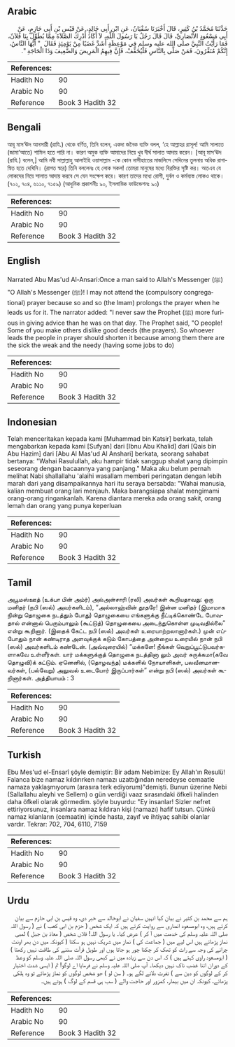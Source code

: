 ## Arabic


<div dir="rtl" lang="ar" style={{fontSize:'larger',backgroundColor:'#f8f9fa',padding:20}}>
حَدَّثَنَا مُحَمَّدُ بْنُ كَثِيرٍ، قَالَ أَخْبَرَنَا سُفْيَانُ، عَنِ ابْنِ أَبِي خَالِدٍ، عَنْ قَيْسِ بْنِ أَبِي حَازِمٍ، عَنْ أَبِي مَسْعُودٍ الأَنْصَارِيِّ، قَالَ قَالَ رَجُلٌ يَا رَسُولَ اللَّهِ، لاَ أَكَادُ أُدْرِكُ الصَّلاَةَ مِمَّا يُطَوِّلُ بِنَا فُلاَنٌ، فَمَا رَأَيْتُ النَّبِيَّ صلى الله عليه وسلم فِي مَوْعِظَةٍ أَشَدَّ غَضَبًا مِنْ يَوْمِئِذٍ فَقَالَ ‏ "‏ أَيُّهَا النَّاسُ، إِنَّكُمْ مُنَفِّرُونَ، فَمَنْ صَلَّى بِالنَّاسِ فَلْيُخَفِّفْ، فَإِنَّ فِيهِمُ الْمَرِيضَ وَالضَّعِيفَ وَذَا الْحَاجَةِ ‏"‏‏.‏
</div>
<div style={{backgroundColor:'#f8f9fa',padding:20, marginBottom: 10}}><table> <thead> <tr> <th>References:</th> <th></th> </tr> </thead> <tbody><tr><td>Hadith No</td><td>90</td></tr><tr><td>Arabic No</td><td>90</td></tr><tr><td>Reference</td><td>Book 3 Hadith 32</td></tr></tbody></table></div>

## Bengali


<div dir="ltr" lang="bn" style={{fontSize:'larger',backgroundColor:'#f8f9fa',padding:20}}>
আবূ মাস‘ঊদ আনসারী (রাযি.) থেকে বর্ণিত, তিনি বলেন, একদা জনৈক ব্যক্তি বলল, ‘হে আল্লাহর রাসূল! আমি সালাতে (জামা‘আতে) শামিল হতে পারি না। কারণ অমুক ব্যক্তি আমাদের নিয়ে খুব দীর্ঘ সালাত আদায় করেন। [আবূ মাস‘ঊদ (রাযি.) বলেন,] আমি নবী সাল্লাল্লাহু আলাইহি ওয়াসাল্লাম -কে কোন নাসীহাতের মাজলিসে সেদিনের তুলনায় অধিক রাগান্বিত হতে দেখিনি। (রাগত স্বরে) তিনি বললেনঃ হে লোক সকল! তোমরা মানুষের মধ্যে বিরক্তির সৃষ্টি কর। অতএব যে লোকদের নিয়ে সালাত আদায় করবে সে যেন সংক্ষেপ করে। কারণ তাদের মধ্যে রোগী, দুর্বল ও কর্মব্যস্ত লোকও থাকে। (৭০২, ৭০৪, ৬১১০, ৭১৫৯) (আধুনিক প্রকাশনীঃ ৯০, ইসলামিক ফাউন্ডেশনঃ ৯০)
</div>
<div style={{backgroundColor:'#f8f9fa',padding:20, marginBottom: 10}}><table> <thead> <tr> <th>References:</th> <th></th> </tr> </thead> <tbody><tr><td>Hadith No</td><td>90</td></tr><tr><td>Arabic No</td><td>90</td></tr><tr><td>Reference</td><td>Book 3 Hadith 32</td></tr></tbody></table></div>

## English


<div dir="ltr" lang="en" style={{fontSize:'larger',backgroundColor:'#f8f9fa',padding:20}}>
Narrated Abu Mas'ud Al-Ansari:Once a man said to Allah's Messenger (ﷺ) "O Allah's Messenger (ﷺ)! I may not attend the (compulsory congregational) prayer because so and so (the Imam) prolongs the prayer when he leads us for it. The narrator added: "I never saw the Prophet (ﷺ) more furious in giving advice than he was on that day. The Prophet said, "O people! Some of you make others dislike good deeds (the prayers). So whoever leads the people in prayer should shorten it because among them there are the sick the weak and the needy (having some jobs to do)
</div>
<div style={{backgroundColor:'#f8f9fa',padding:20, marginBottom: 10}}><table> <thead> <tr> <th>References:</th> <th></th> </tr> </thead> <tbody><tr><td>Hadith No</td><td>90</td></tr><tr><td>Arabic No</td><td>90</td></tr><tr><td>Reference</td><td>Book 3 Hadith 32</td></tr></tbody></table></div>

## Indonesian


<div dir="ltr" lang="id" style={{fontSize:'larger',backgroundColor:'#f8f9fa',padding:20}}>
Telah menceritakan kepada kami [Muhammad bin Katsir] berkata, telah mengabarkan kepada kami [Sufyan] dari [Ibnu Abu Khalid] dari [Qais bin Abu Hazim] dari [Abu Al Mas'ud Al Anshari] berkata, seorang sahabat bertanya: "Wahai Rasulullah, aku hampir tidak sanggup shalat yang dipimpin seseorang dengan bacaannya yang panjang." Maka aku belum pernah melihat Nabi shallallahu 'alaihi wasallam memberi peringatan dengan lebih marah dari yang disampaikannya hari itu seraya bersabda: "Wahai manusia, kalian membuat orang lari menjauh. Maka barangsiapa shalat mengimami orang-orang ringankanlah. Karena diantara mereka ada orang sakit, orang lemah dan orang yang punya keperluan
</div>
<div style={{backgroundColor:'#f8f9fa',padding:20, marginBottom: 10}}><table> <thead> <tr> <th>References:</th> <th></th> </tr> </thead> <tbody><tr><td>Hadith No</td><td>90</td></tr><tr><td>Arabic No</td><td>90</td></tr><tr><td>Reference</td><td>Book 3 Hadith 32</td></tr></tbody></table></div>

## Tamil


<div dir="ltr" lang="ta" style={{fontSize:'larger',backgroundColor:'#f8f9fa',padding:20}}>
அபூமஸ்ஊத் (உக்பா பின் அம்ர்) அல்அன்சாரி (ரலி) அவர்கள் கூறியதாவது: ஒரு மனிதர் (நபி (ஸல்) அவர்களிடம்), “அல்லாஹ்வின் தூதரே! இன்ன மனிதர் (இமாமாக நின்று தொழுகை நடத்தும் போது) தொழுகையை எங்களுக்கு நீட்டிக்கொண்டே போவதால் என்னால் பெரும்பாலும் (கூட்டுத்) தொழுகையை அடைந்துகொள்ள முடிவதில்லை” என்று கூறினார். (இதைக் கேட்ட நபி (ஸல்) அவர்கள் உரையாற்றலானார்கள்.) முன் எப்போதும் நான் கண்டிராத அளவுக்குக் கடும் கோபத்தை அன்றைய உரையில் நான் நபி (ஸல்) அவர்களிடம் கண்டேன். (அவ்வுரையில்) “மக்களே! நீங்கள் வெறுப்பூட்டுபவர்களாகவே உள்ளீர்கள். யார் மக்களுக்குத் தொழுகை நடத்தினா லும் அவர் சுருக்கமா(கவே தொழுவி)க் கட்டும். ஏனெனில், (தொழவந்த) மக்களில் நோயாளிகள், பலவீனமானவர்கள், (பல்வேறு) அலுவல் உடையோர் இருப்பார்கள்” என்று நபி (ஸல்) அவர்கள் கூறினார்கள். அத்தியாயம் : 3
</div>
<div style={{backgroundColor:'#f8f9fa',padding:20, marginBottom: 10}}><table> <thead> <tr> <th>References:</th> <th></th> </tr> </thead> <tbody><tr><td>Hadith No</td><td>90</td></tr><tr><td>Arabic No</td><td>90</td></tr><tr><td>Reference</td><td>Book 3 Hadith 32</td></tr></tbody></table></div>

## Turkish


<div dir="ltr" lang="tr" style={{fontSize:'larger',backgroundColor:'#f8f9fa',padding:20}}>
Ebu Mes'ud el-Ensarî şöyle demiştir: Bir adam Nebimize: Ey Allah'ın Resulü! Falanca bize namaz kıldırırken namazı uzattığından neredeyse cemaatle namaza yaklaşmıyorum (arasıra terk ediyorum)"demişti. Bunun üzerine Nebi (Sallallahu aleyhi ve Sellem) o gün verdiği vaaz sırasındaki öfkeli halinden daha öfkeli olarak görmedim. şöyle buyurdu: "Ey insanlar! Sizler nefret ettiriyorsunuz, insanlara namaz kıldıran kişi (namazı) hafif tutsun. Çünkü namaz kılanların (cemaatin) içinde hasta, zayıf ve ihtiyaç sahibi olanlar vardır. Tekrar: 702, 704, 6110, 7159
</div>
<div style={{backgroundColor:'#f8f9fa',padding:20, marginBottom: 10}}><table> <thead> <tr> <th>References:</th> <th></th> </tr> </thead> <tbody><tr><td>Hadith No</td><td>90</td></tr><tr><td>Arabic No</td><td>90</td></tr><tr><td>Reference</td><td>Book 3 Hadith 32</td></tr></tbody></table></div>

## Urdu


<div dir="rtl" lang="ur" style={{fontSize:'larger',backgroundColor:'#f8f9fa',padding:20}}>
ہم سے محمد بن کثیر نے بیان کیا انہیں سفیان نے ابوخالد سے خبر دی، وہ قیس بن ابی حازم سے بیان کرتے ہیں، وہ ابومسعود انصاری سے روایت کرتے ہیں کہ ایک شخص ( حزم بن ابی کعب ) نے ( رسول اللہ صلی اللہ علیہ وسلم کی خدمت میں آ کر ) عرض کیا۔ یا رسول اللہ! فلاں شخص ( معاذ بن جبل ) لمبی نماز پڑھاتے ہیں اس لیے میں ( جماعت کی ) نماز میں شریک نہیں ہو سکتا ( کیونکہ میں دن بھر اونٹ چرانے کی وجہ سے رات کو تھک کر چکنا چور ہو جاتا ہوں اور طویل قرآت سننے کی طاقت نہیں رکھتا ) ( ابومسعود راوی کہتے ہیں ) کہ اس دن سے زیادہ میں نے کبھی رسول اللہ صلی اللہ علیہ وسلم کو وعظ کے دوران اتنا غضب ناک نہیں دیکھا۔ آپ صلی اللہ علیہ وسلم نے فرمایا اے لوگو! تم ( ایسی شدت اختیار کر کے لوگوں کو دین سے ) نفرت دلانے لگے ہو۔ ( سن لو ) جو شخص لوگوں کو نماز پڑھائے تو وہ ہلکی پڑھائے، کیونکہ ان میں بیمار، کمزور اور حاجت والے ( سب ہی قسم کے لوگ ) ہوتے ہیں۔
</div>
<div style={{backgroundColor:'#f8f9fa',padding:20, marginBottom: 10}}><table> <thead> <tr> <th>References:</th> <th></th> </tr> </thead> <tbody><tr><td>Hadith No</td><td>90</td></tr><tr><td>Arabic No</td><td>90</td></tr><tr><td>Reference</td><td>Book 3 Hadith 32</td></tr></tbody></table></div>
